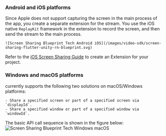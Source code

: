 <PlatformWrapper platform = "blueprint">

### Android and iOS platforms

Since Apple does not support capturing the screen in the main process of the app, you create a separate extension for the <Vg k="SCR_SHR" /> stream. You use the iOS native `ReplayKit` framework in the extension to record the screen, and then send the <Vg k="SCR_SHR" /> stream to the main process.

    ![Screen Sharing Blueprint Tech Android iOS](/images/video-sdk/screen-sharing-flutter-unity-rn-blueprint.svg)

Refer to the [iOS Screen Sharing Guide](https://github.com/AgoraIO-Extensions/Agora-Unreal-RTC-SDK/blob/main/Agora-Unreal-SDK-CPP-Example/IOS%20ScreenShare%20Guide.md) to create an Extension for your <Vpl k="NAME" /> project.

### Windows and macOS platforms

<Vg k="COMPANY" /> currently supports the following two <Vg k="SCR_SHR" /> solutions on macOS/Windows platforms:

    - Share a specified screen or part of a specified screen via `displayId`.
    - Share a specified window or part of a specified window via `windowId`.

The basic API call sequence is shown in the figure below:
![Screen Sharing Blueprint Tech Windows macOS](/images/video-sdk/screen-sharing-blueprint-windows-macos-tech.png)

</PlatformWrapper>

